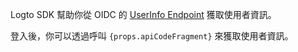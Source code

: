 
Logto SDK 幫助你從 OIDC 的 [UserInfo Endpoint](https://openid.net/specs/openid-connect-core-1_0.html#UserInfo) 獲取使用者資訊。

<p>
  登入後，你可以透過呼叫 <code>{props.apiCodeFragment}</code> 來獲取使用者資訊。
</p>

<ScopeClaimList />
